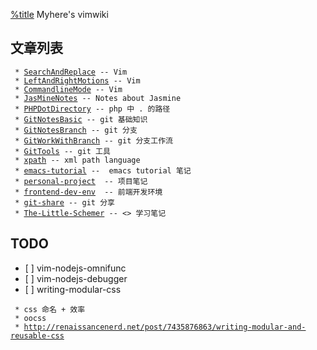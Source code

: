 [[%title]] Myhere's vimwiki

== 文章列表 ==
  * [[SearchAndReplace]] -- Vim
  * [[LeftAndRightMotions]] -- Vim
  * [[CommandlineMode]] -- Vim
  * [[JasMineNotes]] -- Notes about Jasmine
  * [[PHPDotDirectory]] -- php 中 . 的路径
  * [[GitNotesBasic]] -- git 基础知识
  * [[GitNotesBranch]] -- git 分支
  * [[GitWorkWithBranch]] -- git 分支工作流
  * [[GitTools]] -- git 工具
  * [[xpath]] -- xml path language
  * [[emacs-tutorial]] --  emacs tutorial 笔记
  * [[personal-project]]  -- 项目笔记
  * [[frontend-dev-env]]  -- 前端开发环境
  * [[git-share]] -- git 分享
  * [[The-Little-Schemer]] -- <<The Little Schemer>> 学习笔记


== TODO ==
* [ ] vim-nodejs-omnifunc
* [ ] vim-nodejs-debugger
* [ ] writing-modular-css
  * css 命名 + 效率
  * oocss
  * http://renaissancenerd.net/post/7435876863/writing-modular-and-reusable-css
